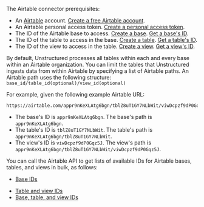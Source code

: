 The Airtable connector prerequisites:

- An [Airtable](https://www.airtable.com/) account. [Create a free Airtable account](https://airtable.com/signup). 
- An Airtable personal access token. [Create a personal access token](https://support.airtable.com/docs/creating-and-using-api-keys-and-access-tokens).
- The ID of the Airtable base to access. [Create a base](https://www.airtable.com/guides/build/create-a-base). [Get a base's ID](https://support.airtable.com/docs/finding-airtable-ids#finding-base-url-ids).
- The ID of the table to access in the base. [Create a table](https://www.airtable.com/guides/build/create-a-table). [Get a table's ID](https://support.airtable.com/docs/finding-airtable-ids#finding-base-url-ids).
- The ID of the view to access in the table. [Create a view](https://www.airtable.com/guides/build/create-custom-views-of-data). [Get a view's ID](https://support.airtable.com/docs/finding-airtable-ids#finding-base-url-ids).

By default, Unstructured processes all tables within each and every base within an Airtable organization. You can limit the 
tables that Unstructured ingests data from within Airtable by specifying a list of Airtable paths. 
An Airtable path uses the following structure: `base_id/table_id(optional)/view_id(optional)`

For example, given the following example Airtable URL:

```text
https://airtable.com/appr9nKeXLAtg6bgn/tblZ8uT1GY7NLbWit/viwDcpzf9dP0Gqz5J
```

- The base's ID is `appr9nKeXLAtg6bgn`. The base's path is `appr9nKeXLAtg6bgn`.
- The table's ID is `tblZ8uT1GY7NLbWit`. The table's path is `appr9nKeXLAtg6bgn/tblZ8uT1GY7NLbWit`.
- The view's ID is `viwDcpzf9dP0Gqz5J`. The view's path is `appr9nKeXLAtg6bgn/tblZ8uT1GY7NLbWit/viwDcpzf9dP0Gqz5J`.

You can call the Airtable API to get lists of available IDs for Airtable bases, tables, and views in bulk, as follows:

- [Base IDs](https://airtable.com/developers/web/api/list-bases)
* [Table and view IDs](https://airtable.com/developers/web/api/get-base-schema)
* [Base, table, and view IDs](https://pyairtable.readthedocs.io/en/latest/metadata.html)
